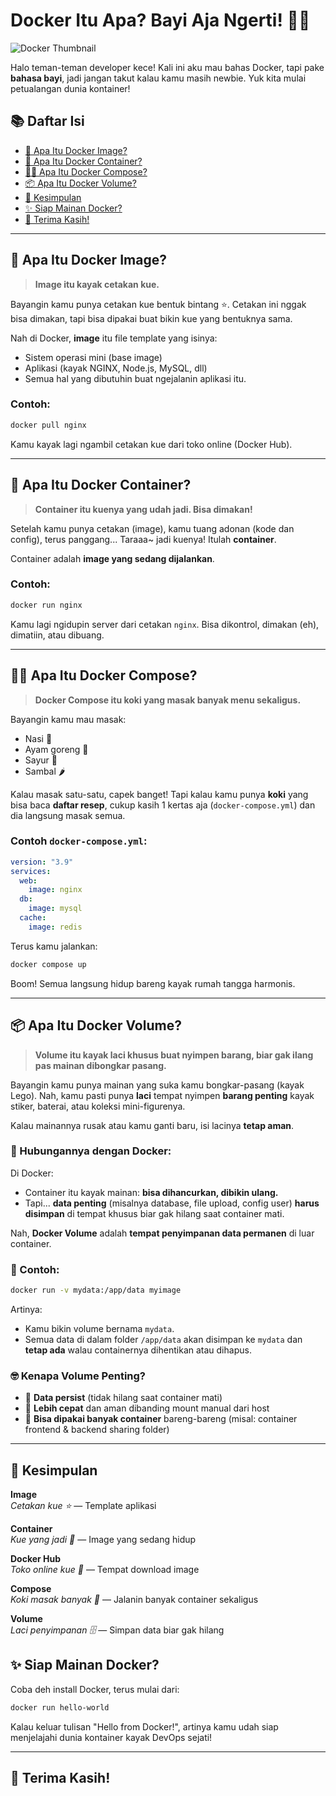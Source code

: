 # Docker Itu Apa? Bayi Aja Ngerti! 🐣🐳

![Docker Thumbnail](https://raw.githubusercontent.com/RizkyZaki/Blog-Collections/refs/heads/main/resource/docker-babies.png)

Halo teman-teman developer kece! Kali ini aku mau bahas Docker, tapi pake **bahasa bayi**, jadi jangan takut kalau kamu masih newbie. Yuk kita mulai petualangan dunia kontainer!

## 📚 Daftar Isi

- [🧁 Apa Itu Docker Image?](#-apa-itu-docker-image)
- [🚀 Apa Itu Docker Container?](#-apa-itu-docker-container)
- [🧑‍🍳 Apa Itu Docker Compose?](#-apa-itu-docker-compose)
- [📦 Apa Itu Docker Volume?](#-apa-itu-docker-volume)
- [🧠 Kesimpulan](#-kesimpulan)
- [✨ Siap Mainan Docker?](#-siap-mainan-docker)
- [🙌 Terima Kasih!](#-terima-kasih)

---

## 🧁 Apa Itu Docker Image?

> **Image itu kayak cetakan kue.**

Bayangin kamu punya cetakan kue bentuk bintang ⭐. Cetakan ini nggak bisa dimakan, tapi bisa dipakai buat bikin kue yang bentuknya sama.

Nah di Docker, **image** itu file template yang isinya:
- Sistem operasi mini (base image)
- Aplikasi (kayak NGINX, Node.js, MySQL, dll)
- Semua hal yang dibutuhin buat ngejalanin aplikasi itu.

### Contoh:
```bash
docker pull nginx
```
Kamu kayak lagi ngambil cetakan kue dari toko online (Docker Hub).

---

## 🚀 Apa Itu Docker Container?

> **Container itu kuenya yang udah jadi. Bisa dimakan!**

Setelah kamu punya cetakan (image), kamu tuang adonan (kode dan config), terus panggang... Taraaa~ jadi kuenya! Itulah **container**.

Container adalah **image yang sedang dijalankan**.

### Contoh:
```bash
docker run nginx
```
Kamu lagi ngidupin server dari cetakan `nginx`. Bisa dikontrol, dimakan (eh), dimatiin, atau dibuang.

---

## 🧑‍🍳 Apa Itu Docker Compose?

> **Docker Compose itu koki yang masak banyak menu sekaligus.**

Bayangin kamu mau masak:
- Nasi 🍚
- Ayam goreng 🍗
- Sayur 🥦
- Sambal 🌶️

Kalau masak satu-satu, capek banget! Tapi kalau kamu punya **koki** yang bisa baca **daftar resep**, cukup kasih 1 kertas aja (`docker-compose.yml`) dan dia langsung masak semua.

### Contoh `docker-compose.yml`:

```yaml
version: "3.9"
services:
  web:
    image: nginx
  db:
    image: mysql
  cache:
    image: redis
```

Terus kamu jalankan:

```bash
docker compose up
```

Boom! Semua langsung hidup bareng kayak rumah tangga harmonis.

---

## 📦 Apa Itu Docker Volume?

> **Volume itu kayak laci khusus buat nyimpen barang, biar gak ilang pas mainan dibongkar pasang.**

Bayangin kamu punya mainan yang suka kamu bongkar-pasang (kayak Lego). Nah, kamu pasti punya **laci** tempat nyimpen **barang penting** kayak stiker, baterai, atau koleksi mini-figurenya.

Kalau mainannya rusak atau kamu ganti baru, isi lacinya **tetap aman**.

### 🚢 Hubungannya dengan Docker:

Di Docker:
- Container itu kayak mainan: **bisa dihancurkan, dibikin ulang.**
- Tapi... **data penting** (misalnya database, file upload, config user) **harus disimpan** di tempat khusus biar gak hilang saat container mati.

Nah, **Docker Volume** adalah **tempat penyimpanan data permanen** di luar container.

### 🔧 Contoh:
```bash
docker run -v mydata:/app/data myimage
```
Artinya:
- Kamu bikin volume bernama `mydata`.
- Semua data di dalam folder `/app/data` akan disimpan ke `mydata` dan **tetap ada** walau containernya dihentikan atau dihapus.

### 🤓 Kenapa Volume Penting?

- 📁 **Data persist** (tidak hilang saat container mati)
- 💨 **Lebih cepat** dan aman dibanding mount manual dari host
- 🔄 **Bisa dipakai banyak container** bareng-bareng (misal: container frontend & backend sharing folder)

---

## 🧠 Kesimpulan

**Image**  
_Cetakan kue ⭐_ — Template aplikasi  

**Container**  
_Kue yang jadi 🧁_ — Image yang sedang hidup  

**Docker Hub**  
_Toko online kue 🛒_ — Tempat download image  

**Compose**  
_Koki masak banyak 🍳_ — Jalanin banyak container sekaligus  

**Volume**  
_Laci penyimpanan 🗄️_ — Simpan data biar gak hilang  


## ✨ Siap Mainan Docker?

Coba deh install Docker, terus mulai dari:
```bash
docker run hello-world
```
Kalau keluar tulisan "Hello from Docker!", artinya kamu udah siap menjelajahi dunia kontainer kayak DevOps sejati!

---

## 🙌 Terima Kasih!
